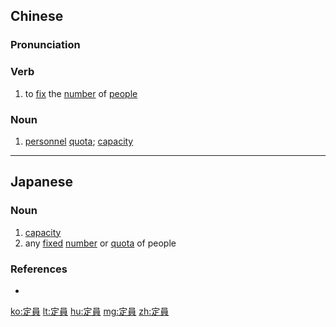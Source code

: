 {{also|定员}}
==Chinese==
{{zh-forms|s=定员}}

===Pronunciation===
{{zh-pron
|m=dìngyuán
|c=ding6 jyun4
|cat=v,n
}}

===Verb===
{{zh-verb}}

# to [[fix]] the [[number]] of [[people]]

===Noun===
{{zh-noun}}

# [[personnel]] [[quota]]; [[capacity]] {{gloss|number of people allowed in an elevator, boat, etc.}}

----

==Japanese==
{{ja-kanjitab|てい|いん|yomi=on}}

===Noun===
{{ja-noun|てい.いん}}
# [[capacity]] {{gloss|number of people allowed in an elevator, boat, building, etc.}}
# any [[fixed]] [[number]] or [[quota]] of people

===References===
* {{R:Shogakukan}}

[[ko:定員]]
[[lt:定員]]
[[hu:定員]]
[[mg:定員]]
[[zh:定員]]